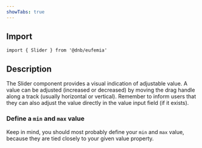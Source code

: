 ```yaml
---
showTabs: true
---
```


## Import

```tsx
import { Slider } from '@dnb/eufemia'
```

## Description

The Slider component provides a visual indication of adjustable value. A value can be adjusted (increased or decreased) by moving the drag handle along a track (usually horizontal or vertical). Remember to inform users that they can also adjust the value directly in the value input field (if it exists).

### Define a `min` and `max` value

Keep in mind, you should most probably define your `min` and `max` value, because they are tied closely to your given value property.
